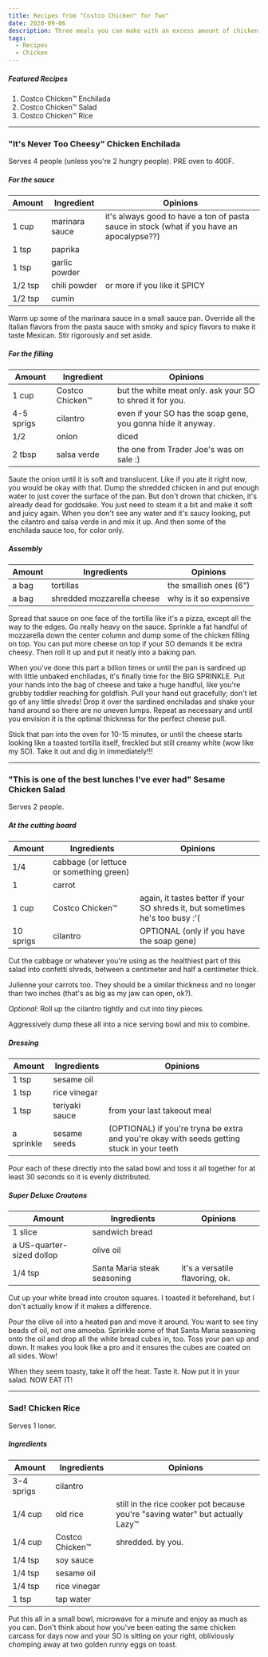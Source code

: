 ```yaml
---
title: Recipes from "Costco Chicken™ for Two"
date: 2020-09-06
description: Three meals you can make with an excess amount of chicken and cilantro!
tags:
  - Recipes
  - Chicken
---
```


##### Featured Recipes
1. Costco Chicken™ Enchilada
2. Costco Chicken™ Salad
3. Costco Chicken™ Rice

---

### "It's Never Too Cheesy" Chicken Enchilada

Serves 4 people (unless you're 2 hungry people). PRE oven to 400F.

##### For the sauce
| Amount  | Ingredient     | Opinions                                                                                     |
|---------|----------------|-------------------------------------------------------------------------------------------|
| 1 cup   | marinara sauce | it's always good to have a ton of pasta sauce in stock (what if you have an apocalypse??) |
| 1 tsp   | paprika        |                                                                                           |
| 1 tsp   | garlic powder  |                                                                                           |
| 1/2 tsp | chili powder   | or more if you like it SPICY                                                              |
| 1/2 tsp | cumin          |                                                                                           |

Warm up some of the marinara sauce in a small sauce pan. Override all the Italian flavors from the pasta sauce with smoky and spicy flavors to make it taste Mexican. Stir rigorously and set aside.

##### For the filling
| Amount     | Ingredient      | Opinions                                                        |
|------------|-----------------|--------------------------------------------------------------|
| 1 cup      | Costco Chicken™ | but the white meat only. ask your SO to shred it for you.    |
| 4-5 sprigs | cilantro        | even if your SO has the soap gene, you gonna hide it anyway. |
| 1/2        | onion           | diced                                                        |
| 2 tbsp     | salsa verde     | the one from Trader Joe's was on sale :)                     |

Saute the onion until it is soft and translucent. Like if you ate it right now, you would be okay with that. Dump the shredded chicken in and put enough water to just cover the surface of the pan. But don't drown that chicken, it's already dead for goddsake. You just need to steam it a bit and make it soft and juicy again. When you don't see any water and it's saucy looking, put the cilantro and salsa verde in and mix it up. And then some of the enchilada sauce too, for color only. 

##### Assembly
| Amount | Ingredients                | Opinions                  |
|--------|----------------------------|------------------------|
| a bag  | tortillas                  | the smallish ones (6") |
| a bag  | shredded mozzarella cheese | why is it so expensive   |

Spread that sauce on one face of the tortilla like it's a pizza, except all the way to the edges. Go really heavy on the sauce. Sprinkle a fat handful of mozzarella down the center column and dump some of the chicken filling on top. You can put more cheese on top if your SO demands it be extra cheesy. Then roll it up and put it neatly into a baking pan. 

When you've done this part a billion times or until the pan is sardined up with little unbaked enchiladas, it's finally time for the BIG SPRINKLE. Put your hands into the bag of cheese and take a huge handful, like you're grubby toddler reaching for goldfish. Pull your hand out gracefully; don't let go of any little shreds! Drop it over the sardined enchiladas and shake your hand around so there are no uneven lumps. Repeat as necessary and until you envision it is the optimal thickness for the perfect cheese pull.

Stick that pan into the oven for 10-15 minutes, or until the cheese starts looking like a toasted tortilla itself, freckled but still creamy white (wow like my SO). Take it out and dig in immediately!!!

---

### "This is one of the best lunches I've ever had" Sesame Chicken Salad

Serves 2 people.

##### At the cutting board
| Amount    | Ingredients                             | Opinions                                                                      |
|-----------|-----------------------------------------|-------------------------------------------------------------------------------|
| 1/4       | cabbage (or lettuce or something green) |                                                                               |
| 1         | carrot                                  |                                                                               |
| 1 cup     | Costco Chicken™                         | again, it tastes better if your SO shreds it, but sometimes he's too busy :'( |
| 10 sprigs | cilantro                                | OPTIONAL (only if you have the soap gene)                                     |

Cut the cabbage or whatever you're using as the healthiest part of this salad into confetti shreds, between a centimeter and half a centimeter thick. 

Julienne your carrots too. They should be a similar thickness and no longer than two inches (that's as big as my jaw can open, ok?).

*Optional:* Roll up the cilantro tightly and cut into tiny pieces.

Aggressively dump these all into a nice serving bowl and mix to combine. 

##### Dressing
| Amount     | Ingredients    | Opinions                                                                                   |
|------------|----------------|--------------------------------------------------------------------------------------------|
| 1 tsp      | sesame oil     |                                                                                            |
| 1 tsp      | rice vinegar   |                                                                                            |
| 1 tsp      | teriyaki sauce | from your last takeout meal                                                                |
| a sprinkle | sesame seeds   | (OPTIONAL) if you're tryna be extra and you're okay with seeds getting stuck in your teeth |

Pour each of these directly into the salad bowl and toss it all together for at least 30 seconds so it is evenly distributed.

##### Super Deluxe Croutons
| Amount  | Ingredients                 | Opinions                        |
|---------|-----------------------------|---------------------------------|
| 1 slice | sandwich bread              |                                 |
| a US-quarter-sized dollop   | olive oil                   |                                 |
| 1/4 tsp | Santa Maria steak seasoning | it's a versatile flavoring, ok. |

Cut up your white bread into crouton squares. I toasted it beforehand, but I don't actually know if it makes a difference. 

Pour the olive oil into a heated pan and move it around. You want to see tiny beads of oil, not one amoeba. Sprinkle some of that Santa Maria seasoning onto the oil and drop all the white bread cubes in, too. Toss your pan up and down. It makes you look like a pro and it ensures the cubes are coated on all sides. Wow! 

When they seem toasty, take it off the heat. Taste it. Now put it in your salad. NOW EAT IT!

---

### Sad! Chicken Rice

Serves 1 loner.

##### Ingredients
| Amount     | Ingredients     | Opinions                                                                      |
|------------|-----------------|-------------------------------------------------------------------------------|
| 3-4 sprigs | cilantro        |                                                                               |
| 1/4 cup    | old rice        | still in the rice cooker pot because you're "saving water" but actually Lazy™ |
| 1/4 cup    | Costco Chicken™ | shredded. by you.                                                             |
| 1/4 tsp    | soy sauce       |                                                                               |
| 1/4 tsp    | sesame oil      |                                                                               |
| 1/4 tsp    | rice vinegar    |                                                                               |
| 1 tsp      | tap water       |                                                                               |

Put this all in a small bowl, microwave for a minute and enjoy as much as you can. Don't think about how you've been eating the same chicken carcass for days now and your SO is sitting on your right, obliviously chomping away at two golden runny eggs on toast. 